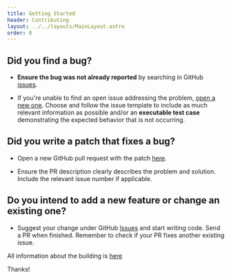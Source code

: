 ```yaml
---
title: Getting Started
header: Contributing
layout: ../../layouts/MainLayout.astro
order: 0
---
```


## **Did you find a bug?**

- **Ensure the bug was not already reported** by searching in GitHub [issues](https://github.com/mtxr/vscode-sqltools/issues).

- If you're unable to find an open issue addressing the problem, [open a new one](https://github.com/mtxr/vscode-sqltools/issues/new?assignees=&labels=triage&template=bug_report.md&title=). Choose and follow the issue template to include as much relevant information as possible and/or an **executable test case** demonstrating the expected behavior that is not occurring.

## **Did you write a patch that fixes a bug?**

- Open a new GitHub pull request with the patch [here](https://github.com/mtxr/vscode-sqltools/compare).

- Ensure the PR description clearly describes the problem and solution. Include the relevant issue number if applicable.

## **Do you intend to add a new feature or change an existing one?**

- Suggest your change under GitHub [Issues](https://github.com/mtxr/vscode-sqltools/issues) and start writing code. Send a PR when finished. Remember to check if your PR fixes another existing issue.

All information about the building is [here](contributing/building)

Thanks!
